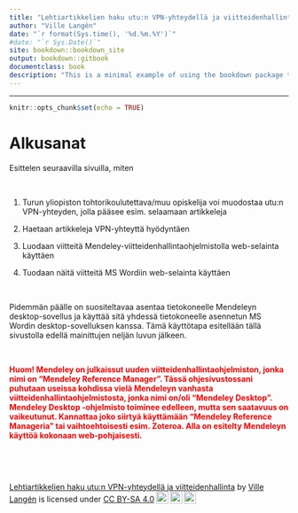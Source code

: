 ```yaml
---
title: "Lehtiartikkelien haku utu:n VPN-yhteydellä ja viitteidenhallinta"
author: "Ville Langén"
date: "`r format(Sys.time(), '%d.%m.%Y')`"
#date: "`r Sys.Date()`"
site: bookdown::bookdown_site
output: bookdown::gitbook
documentclass: book
description: "This is a minimal example of using the bookdown package to write a book. The output format for this example is bookdown::gitbook."
---
```





---

```r
knitr::opts_chunk$set(echo = TRUE)
```

# Alkusanat

Esittelen seuraavilla sivuilla, miten

\

1.  Turun yliopiston tohtorikoulutettava/muu opiskelija voi muodostaa utu:n VPN-yhteyden, jolla pääsee esim. selaamaan artikkeleja

2.  Haetaan artikkeleja VPN-yhteyttä hyödyntäen

3.  Luodaan viitteitä Mendeley-viitteidenhallintaohjelmistolla web-selainta käyttäen

4.  Tuodaan näitä viitteitä MS Wordiin web-selainta käyttäen

\

Pidemmän päälle on suositeltavaa asentaa tietokoneelle Mendeleyn desktop-sovellus ja käyttää sitä yhdessä tietokoneelle asennetun MS Wordin desktop-sovelluksen kanssa. Tämä käyttötapa esitellään tällä sivustolla edellä mainittujen neljän luvun jälkeen.

\

<span style="color:red; font-weight:bold;">Huom! Mendeley on julkaissut uuden viitteidenhallintaohjelmiston, jonka nimi on "Mendeley Reference Manager". Tässä ohjesivustossani puhutaan useissa kohdissa vielä Mendeleyn vanhasta viitteidenhallintaohjelmistosta, jonka nimi on/oli "Mendeley Desktop". Mendeley Desktop -ohjelmisto toiminee edelleen, mutta sen saatavuus on vaikeutunut. Kannattaa joko siirtyä käyttämään "Mendeley Reference Manageria" tai vaihtoehtoisesti esim. Zoteroa. Alla on esitelty Mendeleyn käyttöä kokonaan web-pohjaisesti.</span>


\

\

<p xmlns:cc="http://creativecommons.org/ns#" xmlns:dct="http://purl.org/dc/terms/"><a property="dct:title" rel="cc:attributionURL" href="https://vldesign.kapsi.fi/vpn-ja-viitteet/">Lehtiartikkelien haku utu:n VPN-yhteydellä ja viitteidenhallinta</a> by <a rel="cc:attributionURL dct:creator" property="cc:attributionName" href="http://www.linkedin.com/in/ville-langen">Ville Langén</a> is licensed under <a href="http://creativecommons.org/licenses/by-sa/4.0/?ref=chooser-v1" target="_blank" rel="license noopener noreferrer" style="display:inline-block;">CC BY-SA 4.0<img style="height:22px!important;margin-left:3px;vertical-align:text-bottom;" src="https://mirrors.creativecommons.org/presskit/icons/cc.svg?ref=chooser-v1"><img style="height:22px!important;margin-left:3px;vertical-align:text-bottom;" src="https://mirrors.creativecommons.org/presskit/icons/by.svg?ref=chooser-v1"><img style="height:22px!important;margin-left:3px;vertical-align:text-bottom;" src="https://mirrors.creativecommons.org/presskit/icons/sa.svg?ref=chooser-v1"></a></p> 